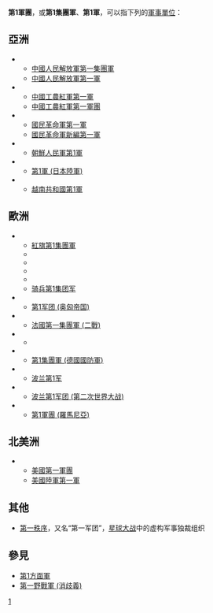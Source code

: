 '''第1軍團'''，或'''第1集團軍'''、'''第1軍'''，可以指下列的[[集團軍|軍事單位]]：
== 亞洲 ==

* {{flag|中華人民共和國}}
** [[中國人民解放軍第一集團軍|中國人民解放軍第一集團軍]]
** [[中國人民解放軍第一軍|中國人民解放軍第一軍]]
* {{flag|中華蘇維埃共和國}}
** [[中國工農紅軍第一軍|中國工農紅軍第一軍]]
** [[中國工農紅軍第一軍團|中國工農紅軍第一軍團]]
* {{flag|中華民國}}
** [[國民革命軍第一軍|國民革命軍第一軍]]
** [[國民革命軍新編第一軍|國民革命軍新編第一軍]]
* {{flag|朝鮮民主主義人民共和國}}
** [[朝鮮人民軍第1軍|朝鮮人民軍第1軍]]
* {{flag|大日本帝國}}
** [[第1軍_(日本陸軍)|第1軍 (日本陸軍)]]
*{{flag|越南共和國}}
** [[越南共和國第1軍|越南共和國第1軍]]

== 歐洲 ==
* {{flag|蘇聯}}
** [[紅旗第1集團軍|紅旗第1集團軍]]
** {{tsl|en|1st Guards Army (Soviet Union)||近卫第1集团军}}
** {{tsl|en|1st Tank Army (Soviet Union)||坦克第1集团军}}
** {{tsl|en|1st Guards Tank Army (Soviet Union)||近卫坦克第1军}}
** {{tsl|en|1st Shock Army||突击第1集团军}}
** [[骑兵第1集团军|骑兵第1集团军]]
* {{flag|奧匈帝國}}
** [[第1军团_(奥匈帝国)|第1军团 (奥匈帝国)]]
* {{flag|法國}}
** [[法國第一集團軍_(二戰)|法國第一集團軍 (二戰)]]
* {{flag|德意志帝國}}
** {{tsl|en|1st Army (German Empire)|第1集團軍 (德意志帝國)}}
* {{flag|納粹德國}}
** [[第1集團軍_(德國國防軍)|第1集團軍 (德國國防軍)]]
* {{flag|波蘭|1928}}
** [[波兰第1军|波兰第1军]]
* {{flag|波蘭人民共和國}}
** [[波兰第1军团_(第二次世界大战)|波兰第1军团 (第二次世界大战)]]
* {{flag|羅馬尼亞}}
** [[第1軍團_(羅馬尼亞)|第1軍團 (羅馬尼亞)]]

== 北美洲 ==
* {{flag|美國}}
** [[美國第一軍團|美國第一軍團]]
** [[美國陸軍第一軍|美國陸軍第一軍]]

== 其他 ==
* [[第一秩序|第一秩序]]，又名“第一军团”，[[星球大战|星球大战]]中的虚构军事独裁组织

== 參見 ==
* [[第1方面軍|第1方面軍]]
* [[第一野戰軍_(消歧義)|第一野戰軍 (消歧義)]]

{{Disambiguation|Cat=数字中文混合消歧义}}
[[Category:集团军|1]]